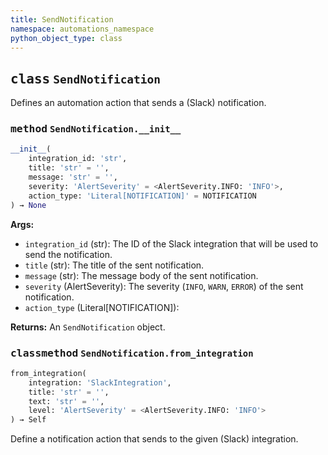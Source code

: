 ```yaml
---
title: SendNotification
namespace: automations_namespace
python_object_type: class
---
```


<Card title="View the source code" href="https://github.com/wandb/wandb/blob/main/wandb/automations/actions.py" icon="github"/>



## <kbd>class</kbd> `SendNotification`
Defines an automation action that sends a (Slack) notification.


### <kbd>method</kbd> `SendNotification.__init__`

```python
__init__(
    integration_id: 'str',
    title: 'str' = '',
    message: 'str' = '',
    severity: 'AlertSeverity' = <AlertSeverity.INFO: 'INFO'>,
    action_type: 'Literal[NOTIFICATION]' = NOTIFICATION
) → None
```

**Args:**
 
 - `integration_id` (str): The ID of the Slack integration that will be used to send the notification.
 - `title` (str): The title of the sent notification.
 - `message` (str): The message body of the sent notification.
 - `severity` (AlertSeverity): The severity (`INFO`, `WARN`, `ERROR`) of the sent notification.
 - `action_type` (Literal[NOTIFICATION]): 

**Returns:**
 An `SendNotification` object.

### <kbd>classmethod</kbd> `SendNotification.from_integration`

```python
from_integration(
    integration: 'SlackIntegration',
    title: 'str' = '',
    text: 'str' = '',
    level: 'AlertSeverity' = <AlertSeverity.INFO: 'INFO'>
) → Self
```

Define a notification action that sends to the given (Slack) integration.
